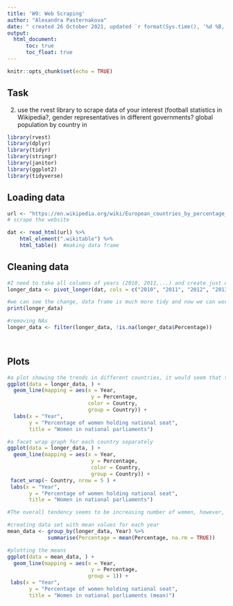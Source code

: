 ---
title: 'W9: Web Scraping'
author: "Alexandra Pasternakova"
date: " created 26 October 2021, updated `r format(Sys.time(), '%d %B, %Y')`"
output: 
  html_document:
      toc: true
      toc_float: true
---

```{r setup, include=FALSE}
knitr::opts_chunk$set(echo = TRUE)
```

## Task
2) use the rvest library to scrape data of your interest (football statistics in Wikipedia?, gender representatives in different governments? global population by country in 

```{r Libraries, echo=FALSE, results = FALSE, message = FALSE, warning=FALSE}
library(rvest)
library(dplyr)
library(tidyr)
library(stringr)
library(janitor)
library(ggplot2)
library(tidyverse)
```

## Loading data
```{r Uploading data, message=FALSE}

url <- "https://en.wikipedia.org/wiki/European_countries_by_percentage_of_women_in_national_parliaments"
# scrape the website

dat <- read_html(url) %>% 
	html_element(".wikitable") %>% 
	html_table()  #making data frame


```
## Cleaning data
```{r Cleaning data}
#I need to take all columns of years (2010, 2011,...) and create just one variable Year that has assigned the corresponding value of percentage of women in the parliament that year
longer_data <- pivot_longer(dat, cols = c("2010", "2011", "2012", "2013", "2014", "2015", "2016", "2017"), names_to = "Year", values_to = "Percentage")

#we can see the change, data frame is much more tidy and now we can work with it
print(longer_data)

#removing NAs
longer_data <- filter(longer_data, !is.na(longer_data$Percentage))

 
```
## Plots

```{r Plotting}
#a plot showing the trends in different countries, it would seem that there is increasing number of weomen in the parliaments, however, not in all countries
ggplot(data = longer_data, ) + 
  geom_line(mapping = aes(x = Year, 
                           y = Percentage,
                          color = Country,
                          group = Country)) +
  labs(x = "Year",
       y = "Percentage of women holding national seat",
       title = "Women in national parliaments")

```

```{r Plot 2, fig.height=10, fig.width=20}
#a facet wrap graph for each country separately
ggplot(data = longer_data, ) + 
  geom_line(mapping = aes(x = Year, 
                           y = Percentage, 
                           color = Country, 
                           group = Country)) +
 facet_wrap(~ Country, nrow = 5 ) +
 labs(x = "Year",
       y = "Percentage of women holding national seat",
       title = "Women in national parliaments")

#The overall tendency seems to be increasing number of women, however, further analysis would have to be done of course
```

```{r}
#creating data set with mean values for each year
mean_data <- group_by(longer_data, Year) %>%
             summarise(Percentage = mean(Percentage, na.rm = TRUE))

#plotting the means
ggplot(data = mean_data, ) + 
  geom_line(mapping = aes(x = Year, 
                           y = Percentage,
                          group = 1)) +
 labs(x = "Year",
       y = "Percentage of women holding national seat",
       title = "Women in national parliaments (mean)")

```
